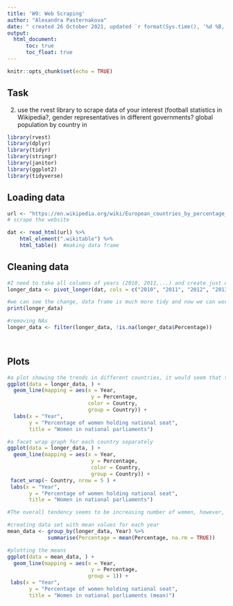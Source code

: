 ---
title: 'W9: Web Scraping'
author: "Alexandra Pasternakova"
date: " created 26 October 2021, updated `r format(Sys.time(), '%d %B, %Y')`"
output: 
  html_document:
      toc: true
      toc_float: true
---

```{r setup, include=FALSE}
knitr::opts_chunk$set(echo = TRUE)
```

## Task
2) use the rvest library to scrape data of your interest (football statistics in Wikipedia?, gender representatives in different governments? global population by country in 

```{r Libraries, echo=FALSE, results = FALSE, message = FALSE, warning=FALSE}
library(rvest)
library(dplyr)
library(tidyr)
library(stringr)
library(janitor)
library(ggplot2)
library(tidyverse)
```

## Loading data
```{r Uploading data, message=FALSE}

url <- "https://en.wikipedia.org/wiki/European_countries_by_percentage_of_women_in_national_parliaments"
# scrape the website

dat <- read_html(url) %>% 
	html_element(".wikitable") %>% 
	html_table()  #making data frame


```
## Cleaning data
```{r Cleaning data}
#I need to take all columns of years (2010, 2011,...) and create just one variable Year that has assigned the corresponding value of percentage of women in the parliament that year
longer_data <- pivot_longer(dat, cols = c("2010", "2011", "2012", "2013", "2014", "2015", "2016", "2017"), names_to = "Year", values_to = "Percentage")

#we can see the change, data frame is much more tidy and now we can work with it
print(longer_data)

#removing NAs
longer_data <- filter(longer_data, !is.na(longer_data$Percentage))

 
```
## Plots

```{r Plotting}
#a plot showing the trends in different countries, it would seem that there is increasing number of weomen in the parliaments, however, not in all countries
ggplot(data = longer_data, ) + 
  geom_line(mapping = aes(x = Year, 
                           y = Percentage,
                          color = Country,
                          group = Country)) +
  labs(x = "Year",
       y = "Percentage of women holding national seat",
       title = "Women in national parliaments")

```

```{r Plot 2, fig.height=10, fig.width=20}
#a facet wrap graph for each country separately
ggplot(data = longer_data, ) + 
  geom_line(mapping = aes(x = Year, 
                           y = Percentage, 
                           color = Country, 
                           group = Country)) +
 facet_wrap(~ Country, nrow = 5 ) +
 labs(x = "Year",
       y = "Percentage of women holding national seat",
       title = "Women in national parliaments")

#The overall tendency seems to be increasing number of women, however, further analysis would have to be done of course
```

```{r}
#creating data set with mean values for each year
mean_data <- group_by(longer_data, Year) %>%
             summarise(Percentage = mean(Percentage, na.rm = TRUE))

#plotting the means
ggplot(data = mean_data, ) + 
  geom_line(mapping = aes(x = Year, 
                           y = Percentage,
                          group = 1)) +
 labs(x = "Year",
       y = "Percentage of women holding national seat",
       title = "Women in national parliaments (mean)")

```
